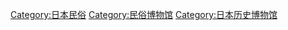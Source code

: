 [[Category:日本民俗|Category:日本民俗]]
[[Category:民俗博物馆|Category:民俗博物馆]]
[[Category:日本历史博物馆|Category:日本历史博物馆]]